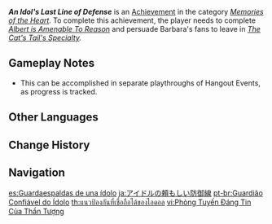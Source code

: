 {{Achievement Infobox
|id           = 84108
|order id     = 6210
|category     = Memories of the Heart
|description  = Successfully persuade [[Albert]] and [[Barbara]]'s other fans to leave.
|requirements = Complete ''[[Sudden Shouting#Albert is Amenable To Reason|Albert is Amenable To Reason]]'' and persuade Barbara's fans to leave in ''[[A Very Special Beverage|The Cat's Tail's Specialty]].''
|primogems    = 5
|tracking     = 
|hidden       = 1
|quest        = Wellspring of Healing
|topic        = 
}}
'''''An Idol's Last Line of Defense''''' is an [[Achievement]] in the category ''[[Memories of the Heart]]''. To complete this achievement, the player needs to complete ''[[Sudden Shouting#Albert is Amenable To Reason|Albert is Amenable To Reason]]'' and persuade Barbara's fans to leave in ''[[A Very Special Beverage|The Cat's Tail's Specialty]].''

==Gameplay Notes==
* This can be accomplished in separate playthroughs of Hangout Events, as progress is tracked.
<!--
==Trivia==

==Video Guides==
{{EVT
|video1   = 
|caption1 = 
}}
-->
==Other Languages==
{{Other Languages
|en      = An Idol's Last Line of Defense
|zhs     = 偶像的可靠防线
|zhs_rm  = Ǒuxiàng de Kěkào Fángxiàn
|zht     = 偶像的可靠防線
|zht_rm  = Ǒuxiàng de Kěkào Fángxiàn
|zh_tl   = An Idol's Reliable Line of Defense
|ja      = アイドルの頼もしい防御線
|ja_rm   = Aidoru no Tanomoshii Bougyosen
|ja_tl   = An Idol's Reliable Line of Defense
|ko      = 아이돌의 믿음직한 방어선
|ko_rm   = Aidol-ui Mudeumjikan Bang'eoseon
|ko_tl   = An Idol's Reliable Defense Line
|es      = Guardaespaldas de una ídolo
|es_tl   = An Idol's Bodyguard
|fr      = Idole et garde du corps
|fr_tl   = Idol and Bodyguard
|ru      = Последняя линия обороны идола
|ru_tl   = An Idol's Last Line of Defense
|th      = แนวป้องกันที่เชื่อถือได้ของไอดอล
|th_rm   = 
|th_tl   = 
|vi      = Phòng Tuyến Đáng Tin Của Thần Tượng
|vi_tl   = 
|de      = Die letzte Verteidigungslinie eines Stars
|de_tl   = The Last Defense Line of a Star
|id      = Garis Pertahanan Terakhir Seorang Idola
|id_tl   = An Idol's Last Line of Defense
|pt      = Guardião Confiável do Ídolo
|pt_tl   = 
|tr      = Bir Yıldızın Son Savunma Hattı
|tr_tl   = A Star's Last Line of Defense
|it      = La guardia del corpo degli idoli
|it_tl   = 
}}

==Change History==
{{Change History|1.4}}
<!--
==References==
{{Reflist}}
-->
==Navigation==
{{Achievement Navbox|Memories of the Heart}}

[[es:Guardaespaldas de una ídolo]]
[[ja:アイドルの頼もしい防御線]]
[[pt-br:Guardião Confiável do Ídolo]]
[[th:แนวป้องกันที่เชื่อถือได้ของไอดอล]]
[[vi:Phòng Tuyến Đáng Tin Của Thần Tượng]]
